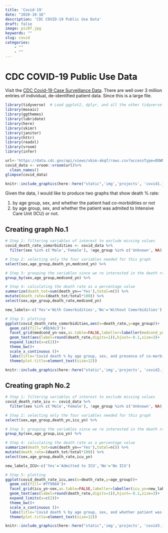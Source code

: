 ```yaml
---
title: 'Covid-19'
date: "2020-10-16"
description: 'CDC COVID-19 Public Use Data'
draft: false
image: pic07.jpg
keywords: ""
slug: covid
categories:
    - ""
    - ""
---
```


# CDC COVID-19 Public Use Data

Visit the [CDC Covid-19 Case Surveillance Data](https://data.cdc.gov/Case-Surveillance/COVID-19-Case-Surveillance-Public-Use-Data/vbim-akqf). There are well over 3 million entries of individual, de-identified patient data. Since this is a large file.

```r
library(tidyverse)  # Load ggplot2, dplyr, and all the other tidyverse packages
library(mosaic)
library(ggthemes)
library(lubridate)
library(here)
library(skimr)
library(janitor)
library(httr)
library(readxl)
library(vroom)
library(infer)
```

```r
url<-'https://data.cdc.gov/api/views/vbim-akqf/rows.csv?accessType=DOWNLOAD'
covid_data <- vroom::vroom(url)%>% 
  clean_names()
glimpse(covid_data)
```

```r
knitr::include_graphics(here::here("static",'img','projects', 'covid1.jpg'), error = FALSE)
```


Given the data, I would like to produce two graphs that show death % rate:

1. by age group, sex, and whether the patient had co-morbidities or not
2. by age group, sex, and whether the patient was admited to Intensive Care Unit (ICU) or not.

## Creating graph No.1

```r
# Step 1: filtering variables of interest to exclude missing values
covid_death_rate_comorbidities <- covid_data %>% 
  filter(sex %in% c('Male','Female'), !age_group %in% c('Unknown', NA), medcond_yn %in% c('Yes','No'),death_yn %in% c('Yes','No')) %>%  

# Step 2: selecting only the four variables needed for this graph 
select(sex,age_group,death_yn,medcond_yn) %>%

# Step 3: grouping the variables since we re interested in the death rate across age group, sex and whether the patient had co-morbities or not
group_by(sex,age_group,medcond_yn) %>% 

# Step 4: calculating the death rate as a percentage value
summarize(death_tot=sum(death_yn=='Yes'),total=n()) %>% 
mutate(death_rate=(death_tot/total*100)) %>%
select(sex,age_group,death_rate,medcond_yn) 

new_labels<-c('Yes'='With Comorbidities','No'='Without Comorbidities')

# Step 5: plotting 
ggplot(covid_death_rate_comorbidities,aes(x=death_rate,y=age_group))+
  geom_col(fill='#8b9dc3')+
  facet_grid(medcond_yn~sex,as.table=FALSE,labeller=labeller(medcond_yn=new_labels))+
  geom_text(aes(label=round(death_rate,digits=1)),hjust=-0.1,size=3)+
  expand_limits(x=c(2))+
  theme_bw()+
  scale_x_continuous ()+
  labs(title='Covid death % by age group, sex, and presence of co-morbidities',x='',y='',caption='Source: CDC')+
  theme(plot.title=element_text(size=12))
```

```r
knitr::include_graphics(here::here("static",'img','projects', 'covid2.jpg'), error = FALSE)
```

## Creating graph No.2

```r
# Step 1: filtering variables of interest to exclude missing values
covid_death_rate_icu <- covid_data %>% 
  filter(sex %in% c('Male','Female'), !age_group %in% c('Unknown', NA), icu_yn %in% c('Yes','No'),death_yn %in% c('Yes','No')) %>%  

# Step 2: selecting only the four variables needed for this graph 
select(sex,age_group,death_yn,icu_yn) %>%

# Step 3: grouping the variables since we re interested in the death rate across age group, sex and whether the patient had co-morbities or not
group_by(sex,age_group,icu_yn) %>% 

# Step 4: calculating the death rate as a percentage value
summarize(death_tot=sum(death_yn=='Yes'),total=n()) %>% 
mutate(death_rate=(death_tot/total*100)) %>%
select(sex,age_group,death_rate,icu_yn) 

new_labels_ICU<-c('Yes'='Admitted to ICU','No'='No ICU')

# Step 5: plotting 
ggplot(covid_death_rate_icu,aes(x=death_rate,y=age_group))+
  geom_col(fill='#ff9984')+
  facet_grid(icu_yn~sex,as.table=FALSE,labeller=labeller(icu_yn=new_labels_ICU))+
  geom_text(aes(label=round(death_rate,digits=1)),hjust=-0.1,size=3)+
  expand_limits(x=c(2))+
  theme_bw()+
  scale_x_continuous ()+
  labs(title='Covid death % by age group, sex, and whether patient was admitted to ICU',x='',y='',caption='Source: CDC')+
  theme(plot.title=element_text(size=12))
```

```r
knitr::include_graphics(here::here("static",'img','projects', 'covid3.jpg'), error = FALSE)
```
